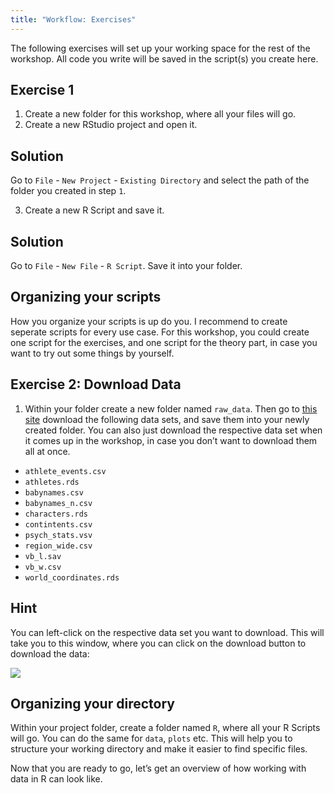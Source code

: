 ```yaml
---
title: "Workflow: Exercises"
---
```


The following exercises will set up your working space for the rest of the workshop. All code you write will be saved in the script(s) you create here.

## Exercise 1

1.  Create a new folder for this workshop, where all your files will go.
2.  Create a new RStudio project and open it.

::: {.callout-caution collapse="true"}
## Solution

Go to `File` - `New Project` - `Existing Directory` and select the path of the folder you created in step `1`.
:::

3.  Create a new R Script and save it.

::: {.callout-caution collapse="true"}
## Solution

Go to `File` - `New File` - `R Script`. Save it into your folder.
:::

::: callout-tip
## Organizing your scripts

How you organize your scripts is up do you. I recommend to create seperate scripts for every use case. For this workshop, you could create one script for the exercises, and one script for the theory part, in case you want to try out some things by yourself.
:::

## Exercise 2: Download Data

1.  Within your folder create a new folder named `raw_data`. Then go to [this site](https://github.com/nickhaf/r_tutorial/tree/main/raw_data) download the following data sets, and save them into your newly created folder. You can also just download the respective data set when it comes up in the workshop, in case you don't want to download them all at once.

-   `athlete_events.csv`
-   `athletes.rds`
-   `babynames.csv`
-   `babynames_n.csv`
-   `characters.rds`
-   `contintents.csv`
-   `psych_stats.vsv`
-   `region_wide.csv`
-   `vb_l.sav`
-   `vb_w.csv`
-   `world_coordinates.rds`

::: callout-tip
## Hint

You can left-click on the respective data set you want to download. This will take you to this window, where you can click on the download button to download the data:

![](../pictures/download.PNG)

:::

::: callout-tip
## Organizing your directory

Within your project folder, create a folder named `R`, where all your R Scripts will go. You can do the same for `data`, `plots` etc. This will help you to structure your working directory and make it easier to find specific files.
:::

Now that you are ready to go, let's get an overview of how working with data in R can look like.
